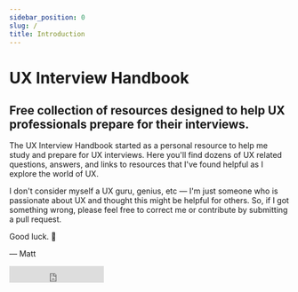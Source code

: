 ```yaml
---
sidebar_position: 0
slug: /
title: Introduction
---
```



# UX Interview Handbook

<h2>
  Free collection of resources designed to help UX professionals prepare for their interviews.
</h2>


The UX Interview Handbook started as a personal resource to help me study and prepare for UX interviews. Here you'll find dozens of UX related questions, answers, and links to resources that I've found helpful as I explore the world of UX.

I don't consider myself a UX guru, genius, etc — I'm just someone who is passionate about UX and thought this might be helpful for others. So, if I got something wrong, please feel free to correct me or <Link to="/misc/contribute">contribute</Link> by submitting a pull request.

Good luck. 💖

— Matt

<HomepageFeatures />

<iframe
  src='https://ghbtns.com/github-btn.html?user=twbs&repo=bootstrap&type=star&count=true&size=large'
  frameBorder='0'
  scrolling='0'
  width='170'
  height='30'
  title='GitHub'
/>

<!-- ### Real advice from real experiences
Questions come from a variety of different sources. Some questions were self-reported from their own UX interviews, from my friends who are also in UX, from online articles who share some questions they were asked and from interviewing others. Some were created by me. 

Most of these questions were found from online resources like Glassdoor while others questions were created by me. 

### Open source & free forever
Open source means anyone can contribute. This means all the material inside this handbook is fact-checked, vetted, and corrected by our community, creating the highest-quality content for each other. Best of all, it's going to be free forever.  

### How It began -->
